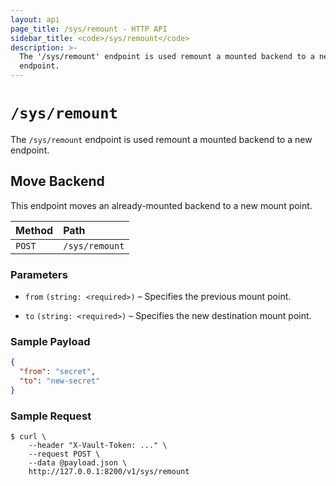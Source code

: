 ```yaml
---
layout: api
page_title: /sys/remount - HTTP API
sidebar_title: <code>/sys/remount</code>
description: >-
  The '/sys/remount' endpoint is used remount a mounted backend to a new
  endpoint.
---
```


# `/sys/remount`

The `/sys/remount` endpoint is used remount a mounted backend to a new endpoint.

## Move Backend

This endpoint moves an already-mounted backend to a new mount point.

| Method | Path           |
| :----- | :------------- |
| `POST` | `/sys/remount` |

### Parameters

- `from` `(string: <required>)` – Specifies the previous mount point.

- `to` `(string: <required>)` – Specifies the new destination mount point.

### Sample Payload

```json
{
  "from": "secret",
  "to": "new-secret"
}
```

### Sample Request

```shell-session
$ curl \
    --header "X-Vault-Token: ..." \
    --request POST \
    --data @payload.json \
    http://127.0.0.1:8200/v1/sys/remount
```
